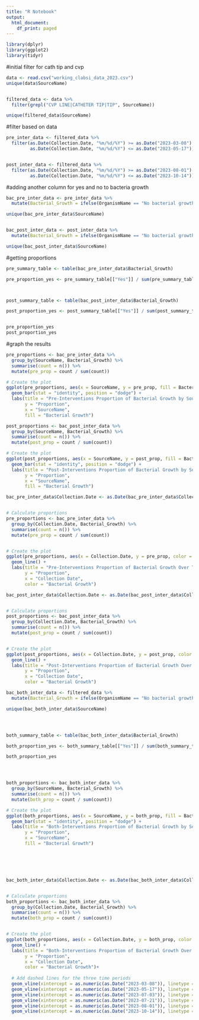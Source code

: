 ```yaml
---
title: "R Notebook"
output:
  html_document:
    df_print: paged
---
```


```r
library(dplyr)
library(ggplot2)
library(tidyr)

```


#initial filter for cath tip and cvp
```r
data <- read.csv("working_clabsi_data_2023.csv")
unique(data$SourceName)


filtered_data <- data %>%
  filter(grepl("CVP LINE|CATHETER TIP|TIP", SourceName))

unique(filtered_data$SourceName)


```


#filter based on data
```r

pre_inter_data <- filtered_data %>%
  filter(as.Date(Collection.Date, "%m/%d/%Y") >= as.Date("2023-03-08") &
         as.Date(Collection.Date, "%m/%d/%Y") <= as.Date("2023-05-17"))


post_inter_data <- filtered_data %>%
  filter(as.Date(Collection.Date, "%m/%d/%Y") >= as.Date("2023-08-01") &
         as.Date(Collection.Date, "%m/%d/%Y") <= as.Date("2023-10-14"))


```


#adding another column for yes and no to bacteria growth
```r

bac_pre_inter_data <- pre_inter_data %>%
  mutate(Bacterial_Growth = ifelse(OrganismName == "No bacterial growth", "No", "Yes"))

unique(bac_pre_inter_data$SourceName)


bac_post_inter_data <- post_inter_data %>%
  mutate(Bacterial_Growth = ifelse(OrganismName == "No bacterial growth", "No", "Yes"))

unique(bac_post_inter_data$SourceName)


```


#getting proportions
```r

pre_summary_table <- table(bac_pre_inter_data$Bacterial_Growth)

pre_proportion_yes <- pre_summary_table[["Yes"]] / sum(pre_summary_table)



post_summary_table <- table(bac_post_inter_data$Bacterial_Growth)

post_proportion_yes <- post_summary_table[["Yes"]] / sum(post_summary_table)


pre_proportion_yes
post_proportion_yes

```


#graph the results
```r
pre_proportions <- bac_pre_inter_data %>%
  group_by(SourceName, Bacterial_Growth) %>%
  summarise(count = n()) %>%
  mutate(pre_prop = count / sum(count))

# Create the plot
ggplot(pre_proportions, aes(x = SourceName, y = pre_prop, fill = Bacterial_Growth)) +
  geom_bar(stat = "identity", position = "dodge") +
  labs(title = "Pre-Interventions Proportion of Bacterial Growth by SourceName",
       y = "Proportion",
       x = "SourceName",
       fill = "Bacterial Growth")


```


```r
post_proportions <- bac_post_inter_data %>%
  group_by(SourceName, Bacterial_Growth) %>%
  summarise(count = n()) %>%
  mutate(post_prop = count / sum(count))

# Create the plot
ggplot(post_proportions, aes(x = SourceName, y = post_prop, fill = Bacterial_Growth)) +
  geom_bar(stat = "identity", position = "dodge") +
  labs(title = "Post-Interventions Proportion of Bacterial Growth by SourceName",
       y = "Proportion",
       x = "SourceName",
       fill = "Bacterial Growth")


```



```r
bac_pre_inter_data$Collection.Date <- as.Date(bac_pre_inter_data$Collection.Date, format = "%m/%d/%Y")


# Calculate proportions
pre_proportions <- bac_pre_inter_data %>%
  group_by(Collection.Date, Bacterial_Growth) %>%
  summarise(count = n()) %>%
  mutate(pre_prop = count / sum(count))


# Create the plot
ggplot(pre_proportions, aes(x = Collection.Date, y = pre_prop, color = Bacterial_Growth)) +
  geom_line() +
  labs(title = "Pre-Interventions Proportion of Bacterial Growth Over Time",
       y = "Proportion",
       x = "Collection Date",
       color = "Bacterial Growth")

```



```r
bac_post_inter_data$Collection.Date <- as.Date(bac_post_inter_data$Collection.Date, format = "%m/%d/%Y")


# Calculate proportions
post_proportions <- bac_post_inter_data %>%
  group_by(Collection.Date, Bacterial_Growth) %>%
  summarise(count = n()) %>%
  mutate(post_prop = count / sum(count))


# Create the plot
ggplot(post_proportions, aes(x = Collection.Date, y = post_prop, color = Bacterial_Growth)) +
  geom_line() +
  labs(title = "Post-Interventions Proportion of Bacterial Growth Over Time",
       y = "Proportion",
       x = "Collection Date",
       color = "Bacterial Growth")

```




```r
bac_both_inter_data <- filtered_data %>%
  mutate(Bacterial_Growth = ifelse(OrganismName == "No bacterial growth", "No", "Yes"))

unique(bac_both_inter_data$SourceName)




both_summary_table <- table(bac_both_inter_data$Bacterial_Growth)

both_proportion_yes <- both_summary_table[["Yes"]] / sum(both_summary_table)

both_proportion_yes




both_proportions <- bac_both_inter_data %>%
  group_by(SourceName, Bacterial_Growth) %>%
  summarise(count = n()) %>%
  mutate(both_prop = count / sum(count))

# Create the plot
ggplot(both_proportions, aes(x = SourceName, y = both_prop, fill = Bacterial_Growth)) +
  geom_bar(stat = "identity", position = "dodge") +
  labs(title = "Both-Interventions Proportion of Bacterial Growth by SourceName",
       y = "Proportion",
       x = "SourceName",
       fill = "Bacterial Growth")






bac_both_inter_data$Collection.Date <- as.Date(bac_both_inter_data$Collection.Date, format = "%m/%d/%Y")


# Calculate proportions
both_proportions <- bac_both_inter_data %>%
  group_by(Collection.Date, Bacterial_Growth) %>%
  summarise(count = n()) %>%
  mutate(both_prop = count / sum(count))


# Create the plot
ggplot(both_proportions, aes(x = Collection.Date, y = both_prop, color = Bacterial_Growth)) +
  geom_line() +
  labs(title = "Both-Interventions Proportion of Bacterial Growth Over Time",
       y = "Proportion",
       x = "Collection Date",
       color = "Bacterial Growth")+
  
  # Add dashed lines for the three time periods
  geom_vline(xintercept = as.numeric(as.Date("2023-03-08")), linetype = "dashed", color = "blue", size = 0.8) +
  geom_vline(xintercept = as.numeric(as.Date("2023-05-17")), linetype = "dashed", color = "blue", size = 0.8) +
  geom_vline(xintercept = as.numeric(as.Date("2023-07-03")), linetype = "dashed", color = "purple", size = 0.8) +
  geom_vline(xintercept = as.numeric(as.Date("2023-07-21")), linetype = "dashed", color = "purple", size = 0.8) +
  geom_vline(xintercept = as.numeric(as.Date("2023-08-01")), linetype = "dashed", color = "black", size = 0.8) +
  geom_vline(xintercept = as.numeric(as.Date("2023-10-14")), linetype = "dashed", color = "black", size = 0.8)




```


























